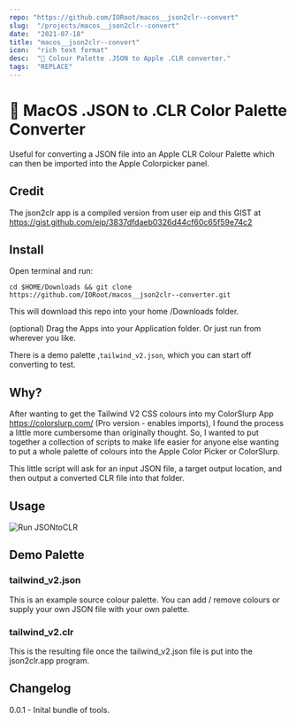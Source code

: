 ```yaml
---
repo: "https://github.com/IORoot/macos__json2clr--convert"
slug:  "/projects/macos__json2clr--convert"
date:  "2021-07-18"
title: "macos__json2clr--convert"
icon:  "rich text format"
desc:  "🌈 Colour Palette .JSON to Apple .CLR converter."
tags:  "REPLACE"
---
```



# 🌈 MacOS .JSON to .CLR Color Palette Converter 

Useful for converting a JSON file into an Apple CLR Colour Palette which can then be imported into the Apple Colorpicker panel.

## Credit

The json2clr app is a compiled version from user eip and this GIST at https://gist.github.com/eip/3837dfdaeb0326d44cf60c65f59e74c2

## Install

Open terminal and run:
```
cd $HOME/Downloads && git clone https://github.com/IORoot/macos__json2clr--converter.git
```
This will download this repo into your home /Downloads folder.

(optional) Drag the Apps into your Application folder. Or just run from wherever you like.

There is a demo palette ,`tailwind_v2.json`, which you can start off converting to test.


## Why?

After wanting to get the Tailwind V2 CSS colours into my ColorSlurp App https://colorslurp.com/ (Pro version - enables imports), I found the process a little more cumbersome than originally thought. So, I wanted to put together a collection of scripts to make life easier for anyone else wanting to put a whole palette of colours into the Apple Color Picker or ColorSlurp.

This little script will ask for an input JSON file, a target output location, and then output a converted CLR file into that folder.

## Usage

![Run JSONtoCLR](https://github.com/IORoot/macos__json2clr--convert/blob/4fc6d7e68141892e6c25a74370ba588231df0385/docs/video_jsontoclr.gif?raw=true)


## Demo Palette

### tailwind_v2.json

This is an example source colour palette. You can add / remove colours or supply your own JSON file with your own palette.

### tailwind_v2.clr

This is the resulting file once the tailwind_v2.json file is put into the json2clr.app program. 

## Changelog

0.0.1 - Inital bundle of tools.

